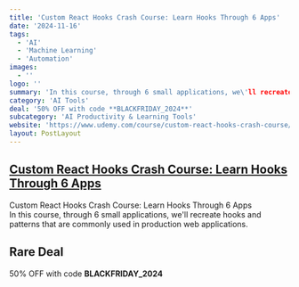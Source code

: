 ```yaml
---
title: 'Custom React Hooks Crash Course: Learn Hooks Through 6 Apps'
date: '2024-11-16'
tags:
  - 'AI'
  - 'Machine Learning'
  - 'Automation'
images:
  - ''
logo: ''
summary: 'In this course, through 6 small applications, we\'ll recreate hooks and patterns that are commonly used in production web applications.'
category: 'AI Tools'
deal: '50% OFF with code **BLACKFRIDAY_2024**'
subcategory: 'AI Productivity & Learning Tools'
website: 'https://www.udemy.com/course/custom-react-hooks-crash-course/?couponCode=BLACKFRIDAY_2024'
layout: PostLayout
---
```


## [Custom React Hooks Crash Course: Learn Hooks Through 6 Apps](https://www.udemy.com/course/custom-react-hooks-crash-course/?couponCode=BLACKFRIDAY_2024)

Custom React Hooks Crash Course: Learn Hooks Through 6 Apps <br/>
In this course, through 6 small applications, we\'ll recreate hooks and patterns that are commonly used in production web applications.

## Rare Deal

50% OFF with code **BLACKFRIDAY_2024**

